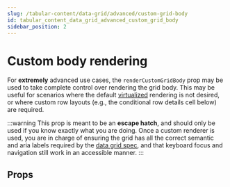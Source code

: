 ```yaml
---
slug: /tabular-content/data-grid/advanced/custom-grid-body
id: tabular_content_data_grid_advanced_custom_grid_body
sidebar_position: 2
---
```


# Custom body rendering

For **extremely** advanced use cases, the `renderCustomGridBody` prop may be used to take complete control over rendering the grid body. This may be useful for scenarios where the default [virtualized](/docs/tabular-content/data-grid#virtualization) rendering is not desired, or where custom row layouts (e.g., the conditional row details cell below) are required.

:::warning
This prop is meant to be an **escape hatch**, and should only be used if you know exactly what you are doing. Once a custom renderer is used, you are in charge of ensuring the grid has all the correct semantic and aria labels required by the [data grid spec](https://www.w3.org/WAI/ARIA/apg/patterns/grid), and that keyboard focus and navigation still work in an accessible manner.
:::


<CustomGridBodyDemo />

## Props


<PropTable definition={docgen.EuiDataGridCustomBodyProps} />
